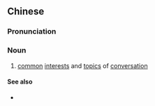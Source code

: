 {{also|共同语言}}
==Chinese==
{{zh-forms|s=共同语言|type=22}}

===Pronunciation===
{{zh-pron
|m=gòngtóng yǔyán
|cat=n
}}

===Noun===
{{zh-noun}}

# [[common]] [[interest]]s and [[topic]]s of [[conversation]] {{gloss|between two people}}

====See also====
* {{zh-l|聊得來}}